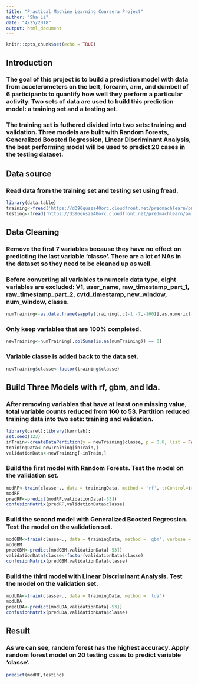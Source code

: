```yaml
---
title: "Practical Machine Learning Coursera Project"
author: "Sha Li"
date: "4/25/2018"
output: html_document
---
```


```r
knitr::opts_chunk$set(echo = TRUE)
```

## Introduction

### The goal of this project is to build a prediction model with data from accelerometers on the belt, forearm, arm, and dumbell of 6 participants to quantify how well they perform a particular activity. Two sets of data are used to build this prediction model: a training set and a testing set. 
### The training set is futhered divided into two sets: training and validation. Three models are built with Random Forests, Generalized Boosted Regression, Linear Discriminant Analysis, the best performing model will be used to predict 20 cases in the testing dataset.

## Data source

### Read data from the training set and testing set using fread.

```r
library(data.table)
training<-fread('https://d396qusza40orc.cloudfront.net/predmachlearn/pml-training.csv', na.strings=c("NA","#DIV/0!",""))
testing<-fread('https://d396qusza40orc.cloudfront.net/predmachlearn/pml-testing.csv', na.strings=c("NA","#DIV/0!",""))
```

## Data Cleaning

### Remove the first 7 variables because they have no effect on predicting the last variable 'classe'. There are a lot of NAs in the dataset so they need to be cleaned up as well.

### Before converting all variables to numeric data type, eight variables are excluded: V1, user_name, raw_timestamp_part_1, raw_timestamp_part_2, cvtd_timestamp, new_window, num_window, classe.

```r
numTraining<-as.data.frame(sapply(training[,c(-1:-7,-160)],as.numeric))
```

### Only keep variables that are 100% completed.

```r
newTraining<-numTraining[,colSums(is.na(numTraining)) == 0]
```

### Variable classe is added back to the data set.

```r
newTraining$classe<-factor(training$classe)
```

## Build Three Models with rf, gbm, and lda.

### After removing variables that have at least one missing value, total variable counts reduced from 160 to 53. Partition reduced training data into two sets: training and validation.

```r
library(caret);library(kernlab);
set.seed(123)
inTrain<-createDataPartition(y = newTraining$classe, p = 0.6, list = FALSE)
trainingData<-newTraining[inTrain,]
validationData<-newTraining[-inTrain,]
```

### Build the first model with Random Forests. Test the model on the validation set.

```r
modRF<-train(classe~., data = trainingData, method = 'rf', trControl=trainControl(method = "cv", number = 3), preProcess = 'pca', prox = TRUE)
modRF
predRF<-predict(modRF,validationData[-53])
confusionMatrix(predRF,validationData$classe)
```

### Build the second model with Generalized Boosted Regression. Test the model on the validation set.

```r
modGBM<-train(classe~., data = trainingData, method = 'gbm', verbose = FALSE)
modGBM
predGBM<-predict(modGBM,validationData[-53])
validationData$classe<-factor(validationData$classe)
confusionMatrix(predGBM,validationData$classe)
```

### Build the third model with Linear Discriminant Analysis. Test the model on the validation set.

```r
modLDA<-train(classe~., data = trainingData, method = 'lda')
modLDA
predLDA<-predict(modLDA,validationData[-53])
confusionMatrix(predLDA,validationData$classe)
```

## Result

### As we can see, random forest has the highest accuracy. Apply random forest model on 20 testing cases to predict variable 'classe'.

```r
predict(modRF,testing)
```
